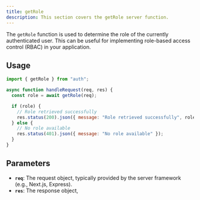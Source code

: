 ```yaml
---
title: getRole
description: This section covers the getRole server function.
---
```


The `getRole` function is used to determine the role of the currently authenticated user. This can be useful for implementing role-based access control (RBAC) in your application.


## Usage

```javascript
import { getRole } from "auth";

async function handleRequest(req, res) {
  const role = await getRole(req);

  if (role) {
    // Role retrieved successfully
    res.status(200).json({ message: "Role retrieved successfully", role });
  } else {
    // No role available
    res.status(401).json({ message: "No role available" });
  }
}
```

## Parameters

- **`req`**: The request object, typically provided by the server framework (e.g., Next.js, Express).
- **`res`**: The response object,
